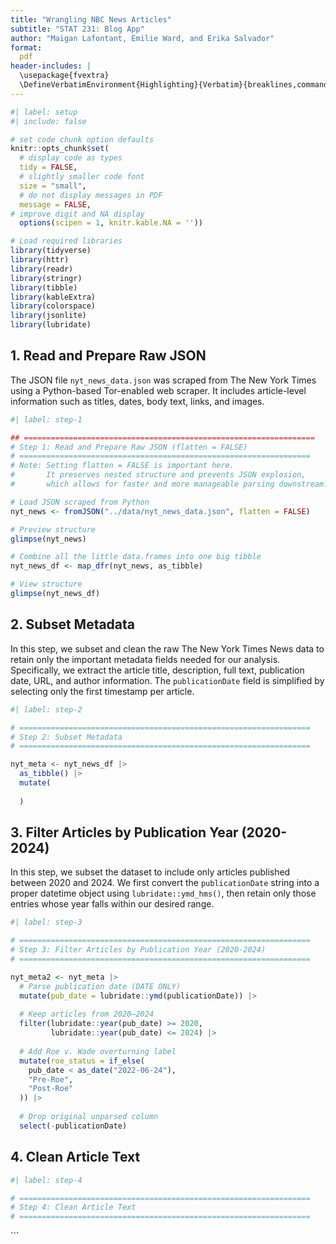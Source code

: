 ```yaml
---
title: "Wrangling NBC News Articles"
subtitle: "STAT 231: Blog App"
author: "Maigan Lafontant, Emilie Ward, and Erika Salvador"
format: 
  pdf
header-includes: |
  \usepackage{fvextra}
  \DefineVerbatimEnvironment{Highlighting}{Verbatim}{breaklines,commandchars=\\\{\}}
---
```


```r
#| label: setup
#| include: false

# set code chunk option defaults
knitr::opts_chunk$set(
  # display code as types
  tidy = FALSE, 
  # slightly smaller code font
  size = "small",
  # do not display messages in PDF
  message = FALSE,
# improve digit and NA display 
  options(scipen = 1, knitr.kable.NA = ''))

# Load required libraries
library(tidyverse)
library(httr)
library(readr)
library(stringr)
library(tibble)
library(kableExtra)
library(colorspace)
library(jsonlite)
library(lubridate)
```

## 1. Read and Prepare Raw JSON

The JSON file `nyt_news_data.json` was scraped from The New York Times using a Python-based Tor-enabled web scraper. It includes article-level information such as titles, dates, body text, links, and images.

```r
#| label: step-1

## =================================================================
# Step 1: Read and Prepare Raw JSON (flatten = FALSE)
# =================================================================
# Note: Setting flatten = FALSE is important here.
#       It preserves nested structure and prevents JSON explosion,
#       which allows for faster and more manageable parsing downstream.

# Load JSON scraped from Python
nyt_news <- fromJSON("../data/nyt_news_data.json", flatten = FALSE)

# Preview structure
glimpse(nyt_news)

# Combine all the little data.frames into one big tibble
nyt_news_df <- map_dfr(nyt_news, as_tibble)

# View structure
glimpse(nyt_news_df)
```

## 2. Subset Metadata

In this step, we subset and clean the raw The New York Times News data to retain only the important metadata fields needed for our analysis. Specifically, we extract the article title, description, full text, publication date, URL, and author information. The `publicationDate` field is simplified by selecting only the first timestamp per article. 

```r
#| label: step-2

# =================================================================
# Step 2: Subset Metadata
# =================================================================

nyt_meta <- nyt_news_df |>
  as_tibble() |>
  mutate(
    
  )
```

## 3. Filter Articles by Publication Year (2020-2024)

In this step, we subset the dataset to include only articles published between 2020 and 2024. We first convert the `publicationDate` string into a proper datetime object using `lubridate::ymd_hms()`, then retain only those entries whose year falls within our desired range.

```r
#| label: step-3

# =================================================================
# Step 3: Filter Articles by Publication Year (2020-2024)
# =================================================================

nyt_meta2 <- nyt_meta |>
  # Parse publication date (DATE ONLY)
  mutate(pub_date = lubridate::ymd(publicationDate)) |>
  
  # Keep articles from 2020–2024
  filter(lubridate::year(pub_date) >= 2020,
         lubridate::year(pub_date) <= 2024) |>
  
  # Add Roe v. Wade overturning label
  mutate(roe_status = if_else(
    pub_date < as_date("2022-06-24"), 
    "Pre-Roe", 
    "Post-Roe"
  )) |>
  
  # Drop original unparsed column
  select(-publicationDate)
```

## 4. Clean Article Text


```r
#| label: step-4

# =================================================================
# Step 4: Clean Article Text
# =================================================================


```

```
